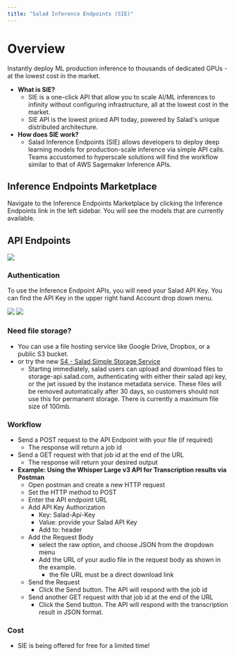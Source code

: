 ```yaml
---
title: "Salad Inference Endpoints (SIE)"
---
```


# Overview

Instantly deploy ML production inference to thousands of dedicated GPUs - at the lowest cost in the market.

- **What is SIE?**
  - SIE is a one-click API that allow you to scale AI/ML inferences to infinity without configuring infrastructure, all at the lowest cost in the market.
  - SIE API is the lowest priced API today, powered by Salad's unique distributed architecture.
- **How does SIE work?**
  - Salad Inference Endpoints (SIE) allows developers to deploy deep learning models for production-scale inference via simple API calls. Teams accustomed to hyperscale solutions will find the workflow similar to that of AWS Sagemaker Inference APIs.

## Inference Endpoints Marketplace

Navigate to the Inference Endpoints Marketplace by clicking the Inference Endpoints link in the left sidebar. You will see the models that are currently available.

## API Endpoints

![](inference-endpoints/images/a509c80-image.png)

### Authentication

To use the Inference Endpoint APIs, you will need your Salad API Key. You can find the API Key in the upper right hand Account drop down menu.

![](inference-endpoints/images/7094421-image.png)
![](inference-endpoints/images/9d9c06f-image.png)

### Need file storage?
- You can use a file hosting service like Google Drive, Dropbox, or a public S3 bucket.
- or try the new [S4 - Salad Simple Storage Service](/salad-simple-storage-service)
  - Starting immediately, salad users can upload and download files to storage-api.salad.com, authenticating with either their salad api key, or the jwt issued by the instance metadata service. These files will be removed automatically after 30 days, so customers should not use this for permanent storage. There is currently a maximum file size of 100mb.

### Workflow
- Send a POST request to the API Endpoint with your file (if required)
  -  The response will return a job id 
- Send a GET request with that job id at the end of the URL
  - The response will return your desired output
- **Example: Using the Whisper Large v3 API for Transcription results via Postman**
  - Open postman and create a new HTTP request
  - Set the HTTP method to POST
  - Enter the API endpoint URL
  - Add API Key Authorization
    - Key: Salad-Api-Key
    - Value: provide your Salad API Key
    - Add to: header
  - Add the Request Body
    - select the raw option, and choose JSON from the dropdown menu
    - Add the URL of your audio file in the request body as shown in the example.
      - the file URL must be a direct download link
  - Send the Request
    - Click the Send button. The API will respond with the job id
  - Send another GET request with that job id at the end of the URL
    - Click the Send button. The API will respond with the transcription result in JSON format.

### Cost
 - SIE is being offered for free for a limited time!